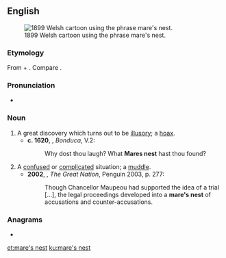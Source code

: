==English==
{{was wotd|2016|July|23}}
[[File:Meddlesome Dai - JM Staniforth.png|thumb|right|1899 Welsh cartoon using the phrase mare's nest.]]

===Etymology===
From {{m|en|[[mare]][['s]]}} + {{m|en|nest}}. Compare {{m|en|horse-nest}}.

===Pronunciation===
* {{a|UK}} {{IPA|/ˈmɛːz nɛst/|lang=en}}

===Noun===
{{en-noun|head=[[mare]]'s [[nest]]}}

# A great discovery which turns out to be [[illusory]]; a [[hoax]].
#* '''c. 1620''', {{w|John Fletcher}}, ''Bonduca'', V.2:
#*: Why dost thou laugh? What '''Mares nest''' hast thou found?
# A [[confused]] or [[complicated]] situation; a [[muddle]].
#* '''2002''', {{w|Colin Jones (historian)|Colin Jones}}, ''The Great Nation'', Penguin 2003, p. 277:
#*: Though Chancellor Maupeou had supported the idea of a trial [...], the legal proceedings developed into a '''mare's nest''' of accusations and counter-accusations.

===Anagrams===
* {{l|en|steersman}}

[[et:mare's nest]]
[[ku:mare's nest]]